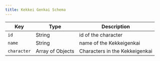```yaml
---
title: Kekkei Genkai Schema
---
```


| Key         | Type             | Description                    |
| ----------- | ---------------- | ------------------------------ |
| `id`        | String           | id of the character            |
| `name`      | String           | name of the Kekkeigenkai       |
| `character` | Array of Objects | Characters in the Kekkeigenkai |
